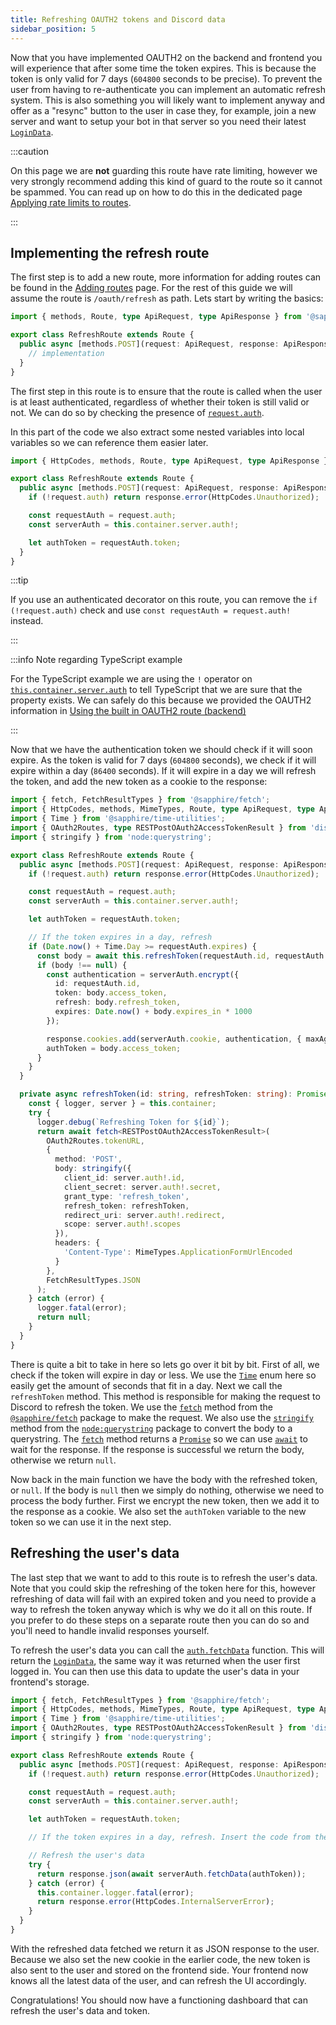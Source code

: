 ```yaml
---
title: Refreshing OAUTH2 tokens and Discord data
sidebar_position: 5
---
```


Now that you have implemented OAUTH2 on the backend and frontend you will experience that after some time the token
expires. This is because the token is only valid for 7 days (`604800` seconds to be precise). To prevent the user from
having to re-authenticate you can implement an automatic refresh system. This is also something you will likely want to
implement anyway and offer as a "resync" button to the user in case they, for example, join a new server and want to
setup your bot in that server so you need their latest [`LoginData`].

:::caution

On this page we are **not** guarding this route have rate limiting, however we very strongly recommend adding this kind
of guard to the route so it cannot be spammed. You can read up on how to do this in the dedicated page [Applying rate
limits to routes][rate-limiting].

:::

## Implementing the refresh route

The first step is to add a new route, more information for adding routes can be found in the [Adding
routes][adding-routes] page. For the rest of this guide we will assume the route is `/oauth/refresh` as path. Lets start
by writing the basics:

```typescript ts2esm2cjs|{4-6}|{4-6}
import { methods, Route, type ApiRequest, type ApiResponse } from '@sapphire/plugin-api';

export class RefreshRoute extends Route {
  public async [methods.POST](request: ApiRequest, response: ApiResponse) {
    // implementation
  }
}
```

The first step in this route is to ensure that the route is called when the user is at least authenticated, regardless
of whether their token is still valid or not. We can do so by checking the presence of [`request.auth`][request-auth].

In this part of the code we also extract some nested variables into local variables so we can reference them easier
later.

```typescript ts2esm2cjs|{5-10}|{5-10}
import { HttpCodes, methods, Route, type ApiRequest, type ApiResponse } from '@sapphire/plugin-api';

export class RefreshRoute extends Route {
  public async [methods.POST](request: ApiRequest, response: ApiResponse) {
    if (!request.auth) return response.error(HttpCodes.Unauthorized);

    const requestAuth = request.auth;
    const serverAuth = this.container.server.auth!;

    let authToken = requestAuth.token;
  }
}
```

:::tip

If you use an authenticated decorator on this route, you can remove the `if (!request.auth)` check and use
`const requestAuth = request.auth!` instead.

:::

:::info Note regarding TypeScript example

For the TypeScript example we are using the `!` operator on [`this.container.server.auth`][server-auth] to tell
TypeScript that we are sure that the property exists. We can safely do this because we provided the OAUTH2 information
in [Using the built in OAUTH2 route (backend)][oauth2-backend]

:::

Now that we have the authentication token we should check if it will soon expire. As the token is valid for 7 days
(`604800` seconds), we check if it will expire within a day (`86400` seconds). If it will expire in a day we will
refresh the token, and add the new token as a cookie to the response:

```typescript ts2esm2cjs|{16-30,33-59}|{16-30,33-59}
import { fetch, FetchResultTypes } from '@sapphire/fetch';
import { HttpCodes, methods, MimeTypes, Route, type ApiRequest, type ApiResponse } from '@sapphire/plugin-api';
import { Time } from '@sapphire/time-utilities';
import { OAuth2Routes, type RESTPostOAuth2AccessTokenResult } from 'discord.js';
import { stringify } from 'node:querystring';

export class RefreshRoute extends Route {
  public async [methods.POST](request: ApiRequest, response: ApiResponse) {
    if (!request.auth) return response.error(HttpCodes.Unauthorized);

    const requestAuth = request.auth;
    const serverAuth = this.container.server.auth!;

    let authToken = requestAuth.token;

    // If the token expires in a day, refresh
    if (Date.now() + Time.Day >= requestAuth.expires) {
      const body = await this.refreshToken(requestAuth.id, requestAuth.refresh);
      if (body !== null) {
        const authentication = serverAuth.encrypt({
          id: requestAuth.id,
          token: body.access_token,
          refresh: body.refresh_token,
          expires: Date.now() + body.expires_in * 1000
        });

        response.cookies.add(serverAuth.cookie, authentication, { maxAge: body.expires_in });
        authToken = body.access_token;
      }
    }
  }

  private async refreshToken(id: string, refreshToken: string): Promise<RESTPostOAuth2AccessTokenResult | null> {
    const { logger, server } = this.container;
    try {
      logger.debug(`Refreshing Token for ${id}`);
      return await fetch<RESTPostOAuth2AccessTokenResult>(
        OAuth2Routes.tokenURL,
        {
          method: 'POST',
          body: stringify({
            client_id: server.auth!.id,
            client_secret: server.auth!.secret,
            grant_type: 'refresh_token',
            refresh_token: refreshToken,
            redirect_uri: server.auth!.redirect,
            scope: server.auth!.scopes
          }),
          headers: {
            'Content-Type': MimeTypes.ApplicationFormUrlEncoded
          }
        },
        FetchResultTypes.JSON
      );
    } catch (error) {
      logger.fatal(error);
      return null;
    }
  }
}
```

There is quite a bit to take in here so lets go over it bit by bit. First of all, we check if the token will expire in
day or less. We use the [`Time`][time-enum] enum here so easily get the amount of seconds that fit in a day. Next we
call the `refreshToken` method. This method is responsible for making the request to Discord to refresh the token. We
use the [`fetch`][fetch-method] method from the [`@sapphire/fetch`][fetch-package] package to make the request. We also
use the [`stringify`][stringify-method] method from the [`node:querystring`][querystring-module] package to convert the
body to a querystring. The [`fetch`][fetch-method] method returns a [`Promise`][promise] so we can use [`await`][await]
to wait for the response. If the response is successful we return the body, otherwise we return `null`.

Now back in the main function we have the body with the refreshed token, or `null`. If the body is `null` then we simply
do nothing, otherwise we need to process the body further. First we encrypt the new token, then we add it to the
response as a cookie. We also set the `authToken` variable to the new token so we can use it in the next step.

## Refreshing the user's data

The last step that we want to add to this route is to refresh the user's data. Note that you could skip the refreshing
of the token here for this, however refreshing of data will fail with an expired token and you need to provide a way to
refresh the token anyway which is why we do it all on this route. If you prefer to do these steps on a separate route
then you can do so and you'll need to handle invalid responses yourself.

To refresh the user's data you can call the [`auth.fetchData`] function. This will return the [`LoginData`], the same
way it was returned when the user first logged in. You can then use this data to update the user's data in your
frontend's storage.

```typescript ts2esm2cjs|{18-24}|{18-24}
import { fetch, FetchResultTypes } from '@sapphire/fetch';
import { HttpCodes, methods, MimeTypes, Route, type ApiRequest, type ApiResponse } from '@sapphire/plugin-api';
import { Time } from '@sapphire/time-utilities';
import { OAuth2Routes, type RESTPostOAuth2AccessTokenResult } from 'discord.js';
import { stringify } from 'node:querystring';

export class RefreshRoute extends Route {
  public async [methods.POST](request: ApiRequest, response: ApiResponse) {
    if (!request.auth) return response.error(HttpCodes.Unauthorized);

    const requestAuth = request.auth;
    const serverAuth = this.container.server.auth!;

    let authToken = requestAuth.token;

    // If the token expires in a day, refresh. Insert the code from the examples above here.

    // Refresh the user's data
    try {
      return response.json(await serverAuth.fetchData(authToken));
    } catch (error) {
      this.container.logger.fatal(error);
      return response.error(HttpCodes.InternalServerError);
    }
  }
}
```

With the refreshed data fetched we return it as JSON response to the user. Because we also set the new cookie in the
earlier code, the new token is also sent to the user and stored on the frontend side. Your frontend now knows all the
latest data of the user, and can refresh the UI accordingly.

Congratulations! You should now have a functioning dashboard that can refresh the user's data and token.

[`LoginData`]: ../../../Documentation/api-plugins/interfaces/sapphire_plugin_api.LoginData
[oauth2-backend]: ./using-oauth2-backend-route
[adding-routes]: ./adding-routes
[rate-limiting]: ./rate-limiting
[authenticating-routes]: ./authenticating-routes
[`auth.fetchData`]: ../../../Documentation/api-plugins/classes/sapphire_plugin_api.Auth#fetchdata
[request-auth]: ../../../Documentation/api-plugins/classes/sapphire_plugin_api.ApiRequest#auth
[server-auth]: ../../../Documentation/api-plugins/classes/sapphire_plugin_api.Server#auth
[time-enum]: ../../../Documentation/api-utilities/enums/sapphire_time_utilities.Time
[fetch-method]: ../../../Documentation/api-utilities/modules/sapphire_fetch#fetch
[fetch-package]: https://www.npmjs.com/package/@sapphire/fetch
[stringify-method]: https://nodejs.org/dist/lts/docs/api/querystring.html#querystringstringifyobj-sep-eq-options
[querystring-module]: https://nodejs.org/dist/latest-v18.x/docs/api/querystring.html
[promise]: https://developer.mozilla.org/en-US/docs/Web/JavaScript/Reference/Global_Objects/Promise
[await]: https://developer.mozilla.org/en-US/docs/Web/JavaScript/Reference/Operators/await
